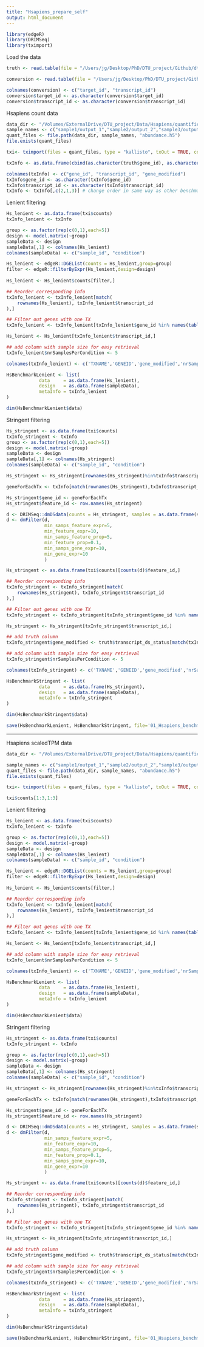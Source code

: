 ```yaml
---
title: "Hsapiens_prepare_self"
output: html_document
---
```


```r
library(edgeR)
library(DRIMSeq)
library(tximport)
```

Load the data
```r
truth <- read.table(file = "/Users/jg/Desktop/PhD/DTU_project/Github/dtuPaper/Data/Hsapiens_data/3_truth/truth_Hsapiens.txt", sep = "\t", header = TRUE)

conversion <- read.table(file = "/Users/jg/Desktop/PhD/DTU_project/Github/dtuPaper/Data/Hsapiens_data/TranscriptID_conversion.txt")

colnames(conversion) <- c("target_id", "transcript_id")
conversion$target_id <- as.character(conversion$target_id)
conversion$transcript_id <- as.character(conversion$transcript_id)
```

Hsapiens count data

```r
data_dir <- "/Volumes/ExternalDrive/DTU_project/Data/Hsapiens/quantifications/"
sample_names <- c("sample1/output_1","sample2/output_2","sample3/output_3","sample4/output_4","sample5/output_5","sample6/output_6","sample7/output_7","sample8/output_8","sample9/output_9","sample10/output_10")
quant_files <- file.path(data_dir, sample_names, "abundance.h5")
file.exists(quant_files)

txi<- tximport(files = quant_files, type = "kallisto", txOut = TRUE, countsFromAbundance="no")
```

```r
txInfo <- as.data.frame(cbind(as.character(truth$gene_id), as.character(truth$transcript_id), as.character(truth$transcript_ds_status)))

colnames(txInfo) <- c("gene_id", "transcript_id", "gene_modified")
txInfo$gene_id <- as.character(txInfo$gene_id)
txInfo$transcript_id <- as.character(txInfo$transcript_id)
txInfo <- txInfo[,c(2,1,3)] # change order in same way as other benchmarks
```

Lenient filtering

```r
Hs_lenient <- as.data.frame(txi$counts)
txInfo_lenient <- txInfo

group <- as.factor(rep(c(0,1),each=5))
design <- model.matrix(~group)
sampleData <- design
sampleData[,1] <- colnames(Hs_lenient)
colnames(sampleData) <- c("sample_id", "condition")

Hs_lenient <- edgeR::DGEList(counts = Hs_lenient,group=group)
filter <- edgeR::filterByExpr(Hs_lenient,design=design)
            
Hs_lenient <- Hs_lenient$counts[filter,]

## Reorder corresponding info
txInfo_lenient <- txInfo_lenient[match(
    rownames(Hs_lenient), txInfo_lenient$transcript_id
),]

## Filter out genes with one TX
txInfo_lenient <- txInfo_lenient[txInfo_lenient$gene_id %in% names(table(txInfo_lenient$gene_id))[table(txInfo_lenient$gene_id) > 1],]

Hs_lenient <- Hs_lenient[txInfo_lenient$transcript_id,]

## add column with sample size for easy retrieval
txInfo_lenient$nrSamplesPerCondition <- 5

colnames(txInfo_lenient) <- c('TXNAME','GENEID','gene_modified','nrSamplesPerCondition')

HsBenchmarkLenient <- list(
            data     = as.data.frame(Hs_lenient),
            design   = as.data.frame(sampleData),
            metaInfo = txInfo_lenient
)

dim(HsBenchmarkLenient$data)
```

Stringent filtering

```r
Hs_stringent <- as.data.frame(txi$counts)
txInfo_stringent <- txInfo
group <- as.factor(rep(c(0,1),each=5))
design <- model.matrix(~group)
sampleData <- design
sampleData[,1] <- colnames(Hs_stringent)
colnames(sampleData) <- c("sample_id", "condition")

Hs_stringent <- Hs_stringent[rownames(Hs_stringent)%in%txInfo$transcript_id,]

geneForEachTx <- txInfo[match(rownames(Hs_stringent),txInfo$transcript_id),"gene_id"]

Hs_stringent$gene_id <- geneForEachTx
Hs_stringent$feature_id <- row.names(Hs_stringent)

d <- DRIMSeq::dmDSdata(counts = Hs_stringent, samples = as.data.frame(sampleData))
d <- dmFilter(d,
              min_samps_feature_expr=5, 
              min_feature_expr=10, 
              min_samps_feature_prop=5, 
              min_feature_prop=0.1,
              min_samps_gene_expr=10, 
              min_gene_expr=10
              )

Hs_stringent <- as.data.frame(txi$counts)[counts(d)$feature_id,]

## Reorder corresponding info
txInfo_stringent <- txInfo_stringent[match(
    rownames(Hs_stringent), txInfo_stringent$transcript_id
),]

## Filter out genes with one TX
txInfo_stringent <- txInfo_stringent[txInfo_stringent$gene_id %in% names(table(txInfo_stringent$gene_id))[table(txInfo_stringent$gene_id) > 1],]

Hs_stringent <- Hs_stringent[txInfo_stringent$transcript_id,]

## add truth column
txInfo_stringent$gene_modified <- truth$transcript_ds_status[match(txInfo_stringent$transcript_id,as.character(truth$transcript_id))]

## add column with sample size for easy retrieval
txInfo_stringent$nrSamplesPerCondition <- 5

colnames(txInfo_stringent) <- c('TXNAME','GENEID','gene_modified','nrSamplesPerCondition')

HsBenchmarkStringent <- list(
            data     = as.data.frame(Hs_stringent),
            design   = as.data.frame(sampleData),
            metaInfo = txInfo_stringent
)

dim(HsBenchmarkStringent$data)
```

```r
save(HsBenchmarkLenient, HsBenchmarkStringent, file='01_Hsapiens_benchmark_data_count_self.Rdata')
```


---

Hsapiens scaledTPM data

```r
data_dir <- "/Volumes/ExternalDrive/DTU_project/Data/Hsapiens/quantifications/"

sample_names <- c("sample1/output_1","sample2/output_2","sample3/output_3","sample4/output_4","sample5/output_5","sample6/output_6","sample7/output_7","sample8/output_8","sample9/output_9","sample10/output_10")
quant_files <- file.path(data_dir, sample_names, "abundance.h5")
file.exists(quant_files)

txi<- tximport(files = quant_files, type = "kallisto", txOut = TRUE, countsFromAbundance="scaledTPM")

txi$counts[1:3,1:3]
```

Lenient filtering

```r
Hs_lenient <- as.data.frame(txi$counts)
txInfo_lenient <- txInfo

group <- as.factor(rep(c(0,1),each=5))
design <- model.matrix(~group)
sampleData <- design
sampleData[,1] <- colnames(Hs_lenient)
colnames(sampleData) <- c("sample_id", "condition")

Hs_lenient <- edgeR::DGEList(counts = Hs_lenient,group=group)
filter <- edgeR::filterByExpr(Hs_lenient,design=design)
            
Hs_lenient <- Hs_lenient$counts[filter,]

## Reorder corresponding info
txInfo_lenient <- txInfo_lenient[match(
    rownames(Hs_lenient), txInfo_lenient$transcript_id
),]

## Filter out genes with one TX
txInfo_lenient <- txInfo_lenient[txInfo_lenient$gene_id %in% names(table(txInfo_lenient$gene_id))[table(txInfo_lenient$gene_id) > 1],]

Hs_lenient <- Hs_lenient[txInfo_lenient$transcript_id,]

## add column with sample size for easy retrieval
txInfo_lenient$nrSamplesPerCondition <- 5

colnames(txInfo_lenient) <- c('TXNAME','GENEID','gene_modified','nrSamplesPerCondition')

HsBenchmarkLenient <- list(
            data     = as.data.frame(Hs_lenient),
            design   = as.data.frame(sampleData),
            metaInfo = txInfo_lenient
)

dim(HsBenchmarkLenient$data)
```

Stringent filtering

```r
Hs_stringent <- as.data.frame(txi$counts)
txInfo_stringent <- txInfo

group <- as.factor(rep(c(0,1),each=5))
design <- model.matrix(~group)
sampleData <- design
sampleData[,1] <- colnames(Hs_stringent)
colnames(sampleData) <- c("sample_id", "condition")

Hs_stringent <- Hs_stringent[rownames(Hs_stringent)%in%txInfo$transcript_id,]

geneForEachTx <- txInfo[match(rownames(Hs_stringent),txInfo$transcript_id),"gene_id"]

Hs_stringent$gene_id <- geneForEachTx
Hs_stringent$feature_id <- row.names(Hs_stringent)

d <- DRIMSeq::dmDSdata(counts = Hs_stringent, samples = as.data.frame(sampleData))
d <- dmFilter(d,
              min_samps_feature_expr=5, 
              min_feature_expr=10, 
              min_samps_feature_prop=5, 
              min_feature_prop=0.1,
              min_samps_gene_expr=10, 
              min_gene_expr=10
              )

Hs_stringent <- as.data.frame(txi$counts)[counts(d)$feature_id,]

## Reorder corresponding info
txInfo_stringent <- txInfo_stringent[match(
    rownames(Hs_stringent), txInfo_stringent$transcript_id
),]

## Filter out genes with one TX
txInfo_stringent <- txInfo_stringent[txInfo_stringent$gene_id %in% names(table(txInfo_stringent$gene_id))[table(txInfo_stringent$gene_id) > 1],]

Hs_stringent <- Hs_stringent[txInfo_stringent$transcript_id,]

## add truth column
txInfo_stringent$gene_modified <- truth$transcript_ds_status[match(txInfo_stringent$transcript_id,as.character(truth$transcript_id))]

## add column with sample size for easy retrieval
txInfo_stringent$nrSamplesPerCondition <- 5

colnames(txInfo_stringent) <- c('TXNAME','GENEID','gene_modified','nrSamplesPerCondition')

HsBenchmarkStringent <- list(
            data     = as.data.frame(Hs_stringent),
            design   = as.data.frame(sampleData),
            metaInfo = txInfo_stringent
)

dim(HsBenchmarkStringent$data)
```

```r
save(HsBenchmarkLenient, HsBenchmarkStringent, file='01_Hsapiens_benchmark_data_scaledTPM_self.Rdata')
```






